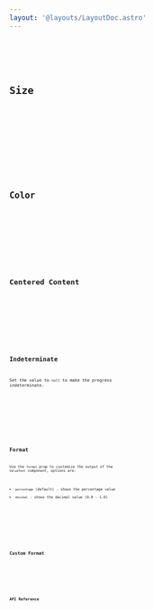 ```yaml
---
layout: '@layouts/LayoutDoc.astro'
---
```










<Preview client:load>
	<Fragment slot="preview">
		<Default client:visible />
	</Fragment>
	<Fragment slot="code">
		<Code code={DefaultRaw} lang="tsx" />
	</Fragment>
</Preview>

## Size

<Preview client:load>
	<Fragment slot="preview">
		<Size client:visible />
	</Fragment>
	<Fragment slot="code">
		<Code code={SizeRaw} lang="tsx" />
	</Fragment>
</Preview>

## Color

<Preview client:load>
	<Fragment slot="preview">
		<Color client:visible />
	</Fragment>
	<Fragment slot="code">
		<Code code={ColorRaw} lang="tsx" />
	</Fragment>
</Preview>

## Centered Content

<Preview client:load>
	<Fragment slot="preview">
		<CenteredContent client:visible />
	</Fragment>
	<Fragment slot="code">
		<Code code={CenteredContentRaw} lang="tsx" />
	</Fragment>
</Preview>

## Indeterminate

Set the value to `null` to make the progress indeterminate.

<Preview client:load>
	<Fragment slot="preview">
		<Indeterminate client:visible />
	</Fragment>
	<Fragment slot="code">
		<Code code={IndeterminateRaw} lang="tsx" />
	</Fragment>
</Preview>

## Format

Use the `format` prop to customize the output of the `ValueText` component, options are:

- `percentage` (default) - shows the percentage value
- `decimal` - shows the decimal value (0.0 - 1.0)

<Preview client:load>
	<Fragment slot="preview">
		<Format client:visible />
	</Fragment>
	<Fragment slot="code">
		<Code code={FormatRaw} lang="tsx" />
	</Fragment>
</Preview>

## Custom Format

<Preview client:load>
	<Fragment slot="preview">
		<CustomFormat client:visible />
	</Fragment>
	<Fragment slot="code">
		<Code code={CustomFormatRaw} lang="tsx" />
	</Fragment>
</Preview>

## API Reference

<ApiTable component="progress" />

